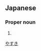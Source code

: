 ==Japanese==
{{ja-kanjitab|安|木}}

===Proper noun===
{{ja-pos|proper|やすき}}

# {{surname|lang=ja}}

[[Category:Japanese surnames|やすき]]